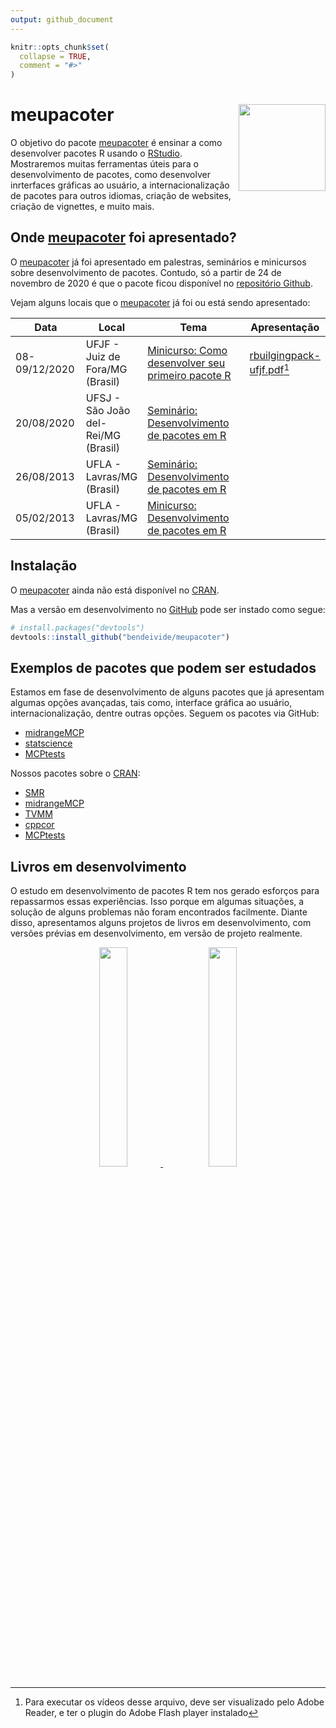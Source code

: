 ```yaml
---
output: github_document
---
```


<!-- README.md is generated from README.Rmd. Please edit that file -->

```r
knitr::opts_chunk$set(
  collapse = TRUE,
  comment = "#>"
)
```

# <i class="fas fa-box-open"></i> meupacoter <img src='man/figures/logo.png' align="right" height="139" />

<!-- badges: start -->
<!-- badges: end -->

O objetivo do pacote [meupacoter](https://bendeivide.github.io/meupacoter/) é ensinar a como desenvolver pacotes R usando o [RStudio](http://rstudio.com). Mostraremos muitas ferramentas úteis para o desenvolvimento de pacotes, como desenvolver inrterfaces gráficas ao usuário, a internacionalização de pacotes para outros idiomas, criação de websites, criação de vignettes, e muito mais.

## <i class="fas fa-map-marker-alt"></i> Onde [meupacoter](https://bendeivide.github.io/meupacoter/) foi apresentado?

O [meupacoter](https://bendeivide.github.io/meupacoter/) já foi apresentado em palestras, seminários e minicursos sobre desenvolvimento de pacotes. Contudo, só a partir de 24 de novembro de 2020 é que o pacote ficou disponível no [repositório Github](http:://github.com/bendeivide/meupacoter/).

Vejam alguns locais que o [meupacoter](https://github.com/bendeivide/meupacoter/) já foi ou está sendo apresentado:


| Data      |  Local | Tema                | Apresentação |
|-------------|--------|---------------------|--------------|
|08-09/12/2020 | UFJF - Juiz de Fora/MG (Brasil)  |  [Minicurso: Como desenvolver seu primeiro pacote R](https://www.sympla.com.br/minicurso-como-desenvolver-seu-primeiro-pacote-r__1073575) | [rbuilgingpack-ufjf.pdf](https://drive.google.com/file/d/1hsq_i7CJNravP3fEAXzipdnP2Q-nArt3/view?usp=sharing)^[Para executar os vídeos desse arquivo, deve ser visualizado pelo Adobe Reader, e ter o plugin do Adobe Flash player instalado]  |
|20/08/2020 | UFSJ - São João del-Rei/MG (Brasil) | [Seminário: Desenvolvimento de pacotes em R](https://youtu.be/mGUY6Cxzr58) |    |
|26/08/2013 | UFLA - Lavras/MG (Brasil)           | [Seminário: Desenvolvimento de pacotes em R](http://www.des.ufla.br/) |   |
|05/02/2013 | UFLA - Lavras/MG (Brasil)           | [Minicurso: Desenvolvimento de pacotes em R](http://www.des.ufla.br/) |   |

## <i class="fas fa-arrow-alt-circle-down"></i> Instalação

O [meupacoter](https://bendeivide.github.io/meupacoter/) ainda não está disponível no [CRAN](https://CRAN.R-project.org).

<!--
You can install the released version of meupacoter from [CRAN](https://CRAN.R-project.org) with:

``` r
install.packages("meupacoter")
```
-->

Mas a versão em desenvolvimento no [GitHub](https://github.com/) pode ser instado como segue:

``` r
# install.packages("devtools")
devtools::install_github("bendeivide/meupacoter")
```


## <i class="fas fa-cubes"></i> Exemplos de pacotes que podem ser estudados

Estamos em fase de desenvolvimento de alguns pacotes que já apresentam algumas opções avançadas, tais como, interface gráfica ao usuário, internacionalização, dentre outras opções. Seguem os pacotes via GitHub:

* [midrangeMCP](http://bendeivide.github.io/midrangeMCP)
* [statscience](https://bendeivide.github.io/statscience/)
* [MCPtests](https://github.com/bendeivide/MCPtests)

Nossos pacotes sobre o [CRAN](https://CRAN.R-project.org):

* [SMR](http://cran.r-project.org/package=SMR)
* [midrangeMCP](http://cran.r-project.org/package=midrangeMCP)
* [TVMM](http://cran.r-project.org/package=TVMM)
* [cppcor](http://cran.r-project.org/package=cppcor)
* [MCPtests](http://cran.r-project.org/package=MCPtests)

## <i class="fas fa-book"></i> Livros em desenvolvimento

O estudo em desenvolvimento de pacotes R tem nos gerado esforços para repassarmos essas experiências. Isso porque em algumas situações, a solução de alguns problemas não foram encontrados facilmente. Diante disso, apresentamos alguns projetos de livros em desenvolvimento, com versões prévias em desenvolvimento, em versão de projeto realmente.


<p align="center">
<a href="https://drive.google.com/file/d/1hrpvP80MMjK5YYn9oCujf22SSWlG-EOo/view?usp=sharing">
<img src="man/figures/dper.png" alt="" width="30%">
</a>
&nbsp;&nbsp;&nbsp;&nbsp;
<a href="https://drive.google.com/file/d/1hsV1ifW3xbG6u8KQwFt7m_2dQWwwNf1u/view?usp=sharing">
<img src="man/figures/livroGUI2.png" alt="" width="30%">
</a>
</p>




